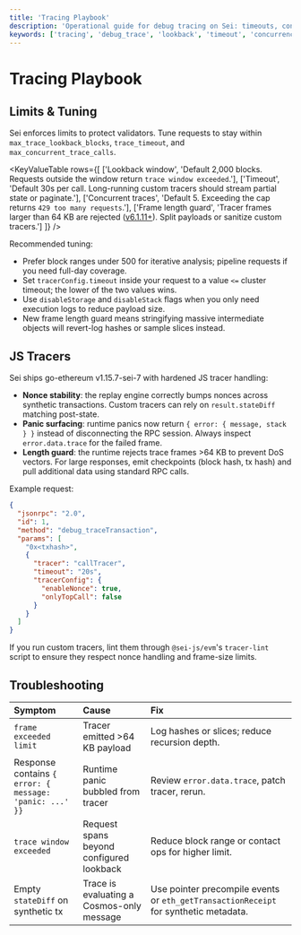 ```yaml
---
title: 'Tracing Playbook'
description: 'Operational guide for debug tracing on Sei: timeouts, concurrency caps, lookback, JS tracers.'
keywords: ['tracing', 'debug_trace', 'lookback', 'timeout', 'concurrency']
---
```



# Tracing Playbook

## Limits & Tuning

<Callout type="info">
  Sei enforces limits to protect validators. Tune requests to stay within <code>max_trace_lookback_blocks</code>, <code>trace_timeout</code>, and <code>max_concurrent_trace_calls</code>.
</Callout>

<KeyValueTable
  rows={[
    ['Lookback window', 'Default 2,000 blocks. Requests outside the window return `trace window exceeded`.'],
    ['Timeout', 'Default 30s per call. Long-running custom tracers should stream partial state or paginate.'],
    ['Concurrent traces', 'Default 5. Exceeding the cap returns `429 too many requests`.'],
    ['Frame length guard', 'Tracer frames larger than 64 KB are rejected ([v6.1.11+](https://github.com/sei-protocol/sei-chain/releases/tag/v6.1.11)). Split payloads or sanitize custom tracers.']
  ]}
/>

Recommended tuning:

- Prefer block ranges under 500 for iterative analysis; pipeline requests if you need full-day coverage.
- Set `tracerConfig.timeout` inside your request to a value `<=` cluster timeout; the lower of the two values wins.
- Use `disableStorage` and `disableStack` flags when you only need execution logs to reduce payload size.
- New frame length guard means stringifying massive intermediate objects will revert-log hashes or sample slices instead.

## JS Tracers

Sei ships go-ethereum v1.15.7-sei-7 with hardened JS tracer handling:

- **Nonce stability**: the replay engine correctly bumps nonces across synthetic transactions. Custom tracers can rely on `result.stateDiff` matching post-state.
- **Panic surfacing**: runtime panics now return `{ error: { message, stack } }` instead of disconnecting the RPC session. Always inspect `error.data.trace` for the failed frame.
- **Length guard**: the runtime rejects trace frames >64 KB to prevent DoS vectors. For large responses, emit checkpoints (block hash, tx hash) and pull additional data using standard RPC calls.

Example request:

```json copy
{
  "jsonrpc": "2.0",
  "id": 1,
  "method": "debug_traceTransaction",
  "params": [
    "0x<txhash>",
    {
      "tracer": "callTracer",
      "timeout": "20s",
      "tracerConfig": {
        "enableNonce": true,
        "onlyTopCall": false
      }
    }
  ]
}
```

<Callout type="warning">If you run custom tracers, lint them through `@sei-js/evm`'s `tracer-lint` script to ensure they respect nonce handling and frame-size limits.</Callout>

## Troubleshooting

| Symptom                                                 | Cause                                     | Fix                                                                                  |
| :------------------------------------------------------ | :---------------------------------------- | :----------------------------------------------------------------------------------- |
| `frame exceeded limit`                                  | Tracer emitted >64 KB payload             | Log hashes or slices; reduce recursion depth.                                        |
| Response contains `{ error: { message: 'panic: ...' }}` | Runtime panic bubbled from tracer         | Review `error.data.trace`, patch tracer, rerun.                                      |
| `trace window exceeded`                                 | Request spans beyond configured lookback  | Reduce block range or contact ops for higher limit.                                  |
| Empty `stateDiff` on synthetic tx                       | Trace is evaluating a Cosmos-only message | Use pointer precompile events or `eth_getTransactionReceipt` for synthetic metadata. |
